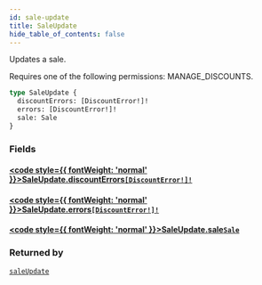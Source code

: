 ```yaml
---
id: sale-update
title: SaleUpdate
hide_table_of_contents: false
---
```








Updates a sale. 

Requires one of the following permissions: MANAGE_DISCOUNTS.

```graphql
type SaleUpdate {
  discountErrors: [DiscountError!]!
  errors: [DiscountError!]!
  sale: Sale
}
```


### Fields

#### [<code style={{ fontWeight: 'normal' }}>SaleUpdate.<b>discountErrors</b></code>](#)<Bullet />[`[DiscountError!]!`](../../../developer/api-reference/objects/discount-error) <Badge class="secondary" text="non-null"/> <Badge class="secondary" text="object"/>
> 
> 

#### [<code style={{ fontWeight: 'normal' }}>SaleUpdate.<b>errors</b></code>](#)<Bullet />[`[DiscountError!]!`](../../../developer/api-reference/objects/discount-error) <Badge class="secondary" text="non-null"/> <Badge class="secondary" text="object"/>
> 
> 

#### [<code style={{ fontWeight: 'normal' }}>SaleUpdate.<b>sale</b></code>](#)<Bullet />[`Sale`](../../../developer/api-reference/objects/sale) <Badge class="secondary" text="object"/>
> 
> 



### Returned by

[`saleUpdate`](../../../developer/api-reference/mutations/sale-update)  <Badge class="secondary" text="mutation"/>



